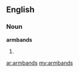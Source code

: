 ==English==

===Noun===
'''armbands'''

# {{plural of|[[armband]]}}

[[ar:armbands]]
[[my:armbands]]